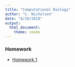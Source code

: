 ```yaml
---
title: "Computational Biology"
author: "C. Nicholson"
date: "8/29/2018"
output: 
  html_document: 
    theme: cosmo
---
```


### Homework

* [Homework 1](HW1.Rmd)